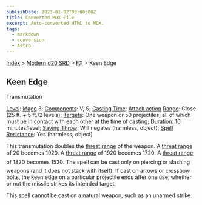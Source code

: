 ```yaml
---
publishDate: 2023-01-02T00:00:00Z
title: Converted MDX File
excerpt: Auto-converted HTML to MDX.
tags:
  - markdown
  - conversion
  - Astro
---
```


[Index](-index) > [Modern d20 SRD](modern-d20-srd-index) > [FX](modern-d20-srd-fx-index) > Keen Edge

## Keen Edge

Transmutation

[Level](modern-d20-srd-fx-level): [Mage](modern-d20-srd-classes-advanced-mage) 3; [Components](modern-d20-srd-fx-components): V, S; [Casting Time](modern-d20-srd-fx-casting-time); [Attack action](modern-d20-srd-combat-attack-actions) [Range](modern-d20-srd-fx-range): Close (25 ft. + 5 ft./2 levels); [Targets](modern-d20-srd-fx-target): One weapon or 50 projectiles, all of which must be in contact with each other at the time of casting; [Duration](modern-d20-srd-fx-duration): 10 minutes/level; [Saving Throw](modern-d20-srd-basics-saving-throws): Will negates (harmless, object); [Spell Resistance](modern-d20-srd-special-abilities-spell-resistance): Yes (harmless, object)

This transmutation doubles the [threat
range](modern-d20-srd-combat-critical-hits) of the weapon. A [threat
range](modern-d20-srd-combat-critical-hits) of 20 becomes 1920. A [threat
range](modern-d20-srd-combat-critical-hits) of 1920 becomes 1720. A [threat
range](modern-d20-srd-combat-critical-hits) of 1820 becomes 1520. The spell can be cast only on piercing or slashing weapons (and it does not stack with itself). If cast on arrows or crossbow bolts, the keen edge on a particular projectile ends after one use, whether or not the missile strikes its intended target.

This spell cannot be cast on a natural weapon, such as an unarmed strike.
